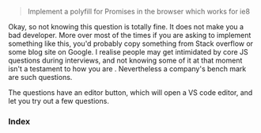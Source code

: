 
<Home />

> Implement a polyfill for Promises in the browser which works for ie8


Okay, so not knowing this question is totally fine. It does not make you a bad developer. 
More over most of the times if you are asking to implement something like this, you'd 
probably copy something from Stack overflow or some blog site on Google. I realise 
people may get intimidated by core JS questions during interviews, and not knowing some of it at that moment
isn't a testament to how you are . Nevertheless a company's bench mark 
are such questions.

The questions have an editor button, which will open a VS code editor, and let you try out a few questions.
<Editor />


### Index

<TopicList />

